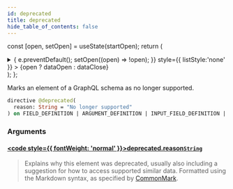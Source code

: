 ```yaml
---
id: deprecated
title: deprecated
hide_table_of_contents: false
---
```






const [open, setOpen] = useState(startOpen);
return (
<details {...(open ? { open: true } : {})} className="details" style={{ border:'none', boxShadow:'none', background:'var(--ifm-background-color)' }}>
<summary
onClick={(e) => {
e.preventDefault();
setOpen((open) => !open);
}}
style={{ listStyle:'none' }} >
{open ? dataOpen : dataClose}
</summary>
{open && children}
</details>
);
};

Marks an element of a GraphQL schema as no longer supported.

```graphql
directive @deprecated(
  reason: String = "No longer supported"
) on FIELD_DEFINITION | ARGUMENT_DEFINITION | INPUT_FIELD_DEFINITION | ENUM_VALUE
```

### Arguments

#### [<code style={{ fontWeight: 'normal' }}>deprecated.<b>reason</b></code>](#)<Bullet />[`String`](/schema/scalars/string) <Badge class="secondary" text="scalar"/>

> Explains why this element was deprecated, usually also including a suggestion for how to access supported similar data. Formatted using the Markdown syntax, as specified by [CommonMark](https://commonmark.org/).
